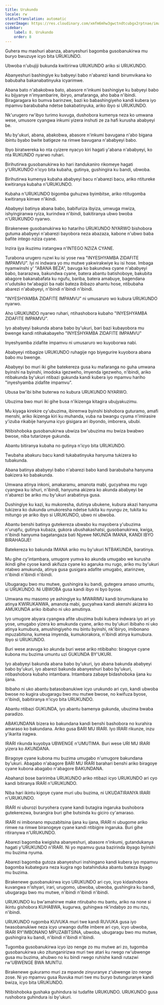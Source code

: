 ```yaml
---
title: Urukundo
locale: rw
statusTranslation: automatic
coverImage: https://res.cloudinary.com/xmfm6mhw3gwctndtcubgx2rptnae/image/upload/v1740337243/small_cover_educacion_fundamental_a051170f1c.webp
sidebar:
    label: 8. Urukundo
    order: 8
---
```

Guhera mu mashuri abanza, abanyeshuri bagomba gusobanukirwa mu buryo bwuzuye icyo bita URUKUNDO.

Ubwoba n'ubujiji bukunda kwitirirwa URUKUNDO ariko si URUKUNDO.

Abanyeshuri bashingiye ku babyeyi babo n'abarezi kandi birumvikana ko babubaha bakanabatinyuka icyarimwe.

Abana bato n'abakobwa bato, abasore n'inkumi bashingiye ku babyeyi babo ku bijyanye n'imyambarire, ibiryo, amafaranga, aho baba n'ibindi. Biragaragara ko bumva barinzwe, bazi ko babashingiyeho kandi kubera iyo mpamvu barabubaha ndetse bakabatinyuka, ariko ibyo si URUKUNDO.

Nk'urugero rw'ibyo turimo kuvuga, dushobora kumenya neza ko umwana wese, umusore cyangwa inkumi yizera inshuti ze za hafi kurusha ababyeyi be.

Mu by'ukuri, abana, abakobwa, abasore n'inkumi bavugana n'abo bigana ibintu byabo bwite batigeze na rimwe bavugana n'ababyeyi babo.

Ibyo biratwereka ko nta cyizere nyacyo kiri hagati y'abana n'ababyeyi, ko nta RUKUNDO nyarwo ruhari.

Birihutirwa gusobanukirwa ko hari itandukaniro rikomeye hagati y'URUKUNDO n'icyo bita kubaha, gutinya, gushingira ku bandi, ubwoba.

Birihutirwa kumenya kubaha ababyeyi bacu n'abarezi bacu, ariko ntitureke kwitiranya kubaha n'URUKUNDO.

Kubaha n'URUKUNDO bigomba guhuzwa byimbitse, ariko ntitugomba kwitiranya kimwe n'ikindi.

Ababyeyi batinya abana babo, babifuriza ibyiza, umwuga mwiza, ishyingiranwa ryiza, kurindwa n'ibindi, bakitiranya ubwo bwoba n'URUKUNDO nyarwo.

Birakenewe gusobanukirwa ko hatariho URUKUNDO NYARWO bishobora gutuma ababyeyi n'abarezi bayobora neza abazaza, kabone n'ubwo baba bafite intego nziza cyane.

Inzira ijya ikuzimu iratangwa n'INTEGO NZIZA CYANE.

Turabona urugero ruzwi ku isi yose rwa "INYESHYAMBA ZIDAFITE IMPAMVU". Iyi ni indwara yo mu mutwe yakwirakwiye ku isi hose. Imbaga nyamwinshi y' "ABANA BEZA", bavuga ko bakundwa cyane n'ababyeyi babo, bararazwa, bakundwa cyane, batera abantu batishoboye, bakubita abagore bakanabafata ku ngufu, bariba, batera amabuye, bagendana n'udutsiko tw'abagizi ba nabi bateza ibibazo ahantu hose, ntibubaha abarezi n'ababyeyi, n'ibindi n'ibindi n'ibindi.

"INYESHYAMBA ZIDAFITE IMPAMVU" ni umusaruro wo kubura URUKUNDO nyarwo.

Aho URUKUNDO nyarwo ruhari, ntihashobora kubaho "INYESHYAMBA ZIDAFITE IMPAMVU".

Iyo ababyeyi bakunda abana babo by'ukuri, bari bazi kubayobora mu bwenge kandi ntihakabayeho "INYESHYAMBA ZIDAFITE IMPAMVU"

Inyeshyamba zidafite impamvu ni umusaruro wo kuyoborwa nabi.

Ababyeyi ntibagize URUKUNDO ruhagije ngo biyegurire kuyobora abana babo mu bwenge.

Ababyeyi bo muri iki gihe batekereza gusa ku mafaranga no guha umwana byinshi na byinshi, imodoka igezweho, imyenda igezweho, n'ibindi, ariko ntibakunda by'ukuri ntibazi gukunda kandi kubera iyo mpamvu hariho "inyeshyamba zidafite impamvu".

Ubusa bw'ibi bihe buterwa no kubura URUKUNDO NYARWO.

Ubuzima bwo muri iki gihe busa n'ikizenga kitagira ubujyakuzimu.

Mu kiyaga kirekire cy'ubuzima, ibiremwa byinshi bishobora guturamo, amafi menshi, ariko ikizenga kiri ku muhanda, vuba na bwangu cyuma n'imirasire y'izuba rikabije hanyuma icyo gisigara ari ibyondo, imborera, ububi.

Ntibishoboka gusobanukirwa ubwiza bw'ubuzima mu bwiza bwabwo bwose, niba tutarizeye gukunda.

Abantu bitiranya kubaha no gutinya n'icyo bita URUKUNDO.

Twubaha abakuru bacu kandi tukabatinyuka hanyuma tukizera ko tubakunda.

Abana batinya ababyeyi babo n'abarezi babo kandi barabubaha hanyuma bakizera ko babakunda.

Umwana atinya inkoni, amakaramu, amanota mabi, gucyahwa mu rugo cyangwa ku ishuri, n'ibindi, hanyuma akizera ko akunda ababyeyi be n'abarezi be ariko mu by'ukuri arabatinya gusa.

Dushingiye ku kazi, ku mukoresha, dutinya ubukene, kubura akazi hanyuma tukizera ko dukunda umukoresha ndetse tukita ku nyungu ze, tukita ku mitungo ye ariko ibyo si URUKUNDO, ubwo ni ubwoba.

Abantu benshi batinya gutekereza ubwabo ku mayobera y'ubuzima n'urupfu, gutinya kubaza, gukora ubushakashatsi, gusobanukirwa, kwiga, n'ibindi hanyuma bagatangaza bati Njyewe NKUNDA IMANA, KANDI IBYO BIRAHAGIJE!

Batekereza ko bakunda IMANA ariko mu by'ukuri NTBAKUNDA, baratinya.

Mu gihe cy'intambara, umugore yumva ko akunda umugabo we kurusha ikindi gihe cyose kandi akifuza cyane ko agaruka mu rugo, ariko mu by'ukuri ntabwo amukunda, atinya gusa gusigara adafite umugabo, atarinzwe, n'ibindi n'ibindi n'ibindi.

Ubugaragu bwo mu mutwe, gushingira ku bandi, gutegera amaso umuntu, si URUKUNDO. Ni UBWOBA gusa kandi ibyo ni byo byose.

Umwana mu masomo ye ashingiye ku MWARIMU kandi birumvikana ko atinya KWIRUKANWA, amanota mabi, gucyahwa kandi akenshi akizera ko AMUKUNDA ariko ibibaho ni uko amutinya.

Iyo umugore abyara cyangwa afite ubuzima bubi kubera indwara iyo ari yo yose, umugabo yizera ko amukunda cyane, ariko mu by'ukuri ibibaho ni uko atinya kumubura, amushingiyeho mu bintu byinshi, nk'ibiryo, imibonano mpuzabitsina, kumesa imyenda, kumukorakora, n'ibindi atinya kumubura. Ibyo si URUKUNDO.

Buri wese aravuga ko akunda buri wese ariko ntibibaho: biragoye cyane kubona mu buzima umuntu uzi GUKUNDA BY'UKURI.

Iyo ababyeyi bakunda abana babo by'ukuri, iyo abana bakunda ababyeyi babo by'ukuri, iyo abarezi bakunda abanyeshuri babo by'ukuri, ntibashobora kubaho intambara. Intambara zabaye bidashoboka ijana ku ijana.

Ibibaho ni uko abantu batasobanukiwe icyo urukundo ari cyo, kandi ubwoba bwose no kugira ubugaragu bwo mu mutwe bwose, no kwifuza byose, n'ibindi, babitiranya n'icyo bita URUKUNDO.

Abantu ntibazi GUKUNDA, iyo abantu bamenya gukunda, ubuzima bwaba paradizo.

ABAKUNDANA bizera ko bakundana kandi benshi bashobora no kurahira amaraso ko bakundana. Ariko gusa BARI MU IRARI. Iyo IRARI rikunze, inzu y'ikarita iragwa.

IRARI rikunda kuyobya UBWENGE n'UMUTIMA. Buri wese URI MU IRARI yizera ko AKUNDANA.

Biragoye cyane kubona mu buzima umugabo n'umugore bakundana by'ukuri. Abagabo n'abagore BARI MU IRARI barahari benshi ariko biragoye cyane kubona abagabo n'abagore BAKUNDANA.

Abahanzi bose baririmba URUKUNDO ariko ntibazi icyo URUKUNDO ari cyo kandi bitiranya IRARI n'URUKUNDO.

Niba hari ikintu kigoye cyane muri ubu buzima, ni UKUDATIRANYA IRARI n'URUKUNDO.

IRARI ni uburozi buryohera cyane kandi butagira ingaruka bushobora gutekerezwa, burangira buri gihe butsinda ku giciro cy'amaraso.

IRARI ni imibonano mpuzabitsina ijana ku ijana, IRARI ni ubugome ariko rimwe na rimwe biranogeye cyane kandi ntibigire ingaruka. Buri gihe ritiranywa n'URUKUNDO.

Abarezi bagomba kwigisha abanyeshuri, abasore n'inkumi, gutandukanya hagati y'URUKUNDO n'IRARI. Ni yo mpamvu gusa bazirinda ibyago byinshi mu buzima nyuma.

Abarezi bagomba gutoza abanyeshuri inshingano kandi kubera iyo mpamvu bagomba kubategura neza kugira ngo batahinduka abantu bateza ibyago mu buzima.

Birakenewe gusobanukirwa icyo URUKUNDO ari cyo, icyo kidashobora kuvangwa n'ishyari, irari, urugomo, ubwoba, ubwoba, gushingira ku bandi, ubugaragu bwo mu mutwe, n'ibindi n'ibindi n'ibindi.

URUKUNDO ku bw'amahirwe make ntirubaho mu bantu, ariko na none si ikintu gishobora KUHABWA, kugurwa, guhingwa nk'indabyo zo mu nzu, n'ibindi.

URUKUNDO rugomba KUVUKA muri twe kandi RUVUKA gusa iyo twasobanukiwe neza icyo urwango dufite imbere ari cyo, icyo ubwoba, IRARI RY'IMBONANO MPUZABITSINA, ubwoba, ubugaragu bwo mu mutwe, gushingira ku bandi, n'ibindi n'ibindi n'ibindi.

Tugomba gusobanukirwa icyo izo nenge zo mu mutwe ari zo, tugomba gusobanukirwa uko zitunganirizwa muri twe atari ku rwego rw'ubwenge gusa mu buzima, ahubwo no ku bindi rwego ruhishe kandi rutazwi rw'UBWENGE BWA MUNTU.

Birakenewe gukuramo muri za mpande zinyuranye z'ubwenge izo nenge zose. Ni yo mpamvu gusa Ruvuka muri twe mu buryo butunguranye kandi bwiza, icyo bita URUKUNDO.

Ntibishoboka gushaka guhindura isi tudafite URUKUNDO. URUKUNDO gusa rushobora guhindura isi by'ukuri.

